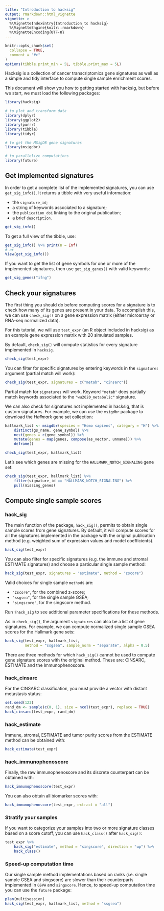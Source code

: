 ```yaml
---
title: "Introduction to hacksig"
output: rmarkdown::html_vignette
vignette: >
  %\VignetteIndexEntry{Introduction to hacksig}
  %\VignetteEngine{knitr::rmarkdown}
  %\VignetteEncoding{UTF-8}
---
```


```r
knitr::opts_chunk$set(
  collapse = TRUE,
  comment = "#>"
)
options(tibble.print_min = 5L, tibble.print_max = 5L)
```

Hacksig is a collection of cancer transcriptomics gene signatures as well as a 
simple and tidy interface to compute single sample enrichment scores.

This document will show you how to getting started with hacksig, but before we 
start, we must load the following packages:

```r
library(hacksig)

# to plot and transform data
library(dplyr)
library(ggplot2)
library(purrr)
library(tibble)
library(tidyr)

# to get the MSigDB gene signatures
library(msigdbr)

# to parallelize computations
library(future)
```


## Get implemented signatures

In order to get a complete list of the implemented signatures, you can use 
`get_sig_info()`. It returns a tibble with very useful information:

- the `signature_id`;
- a string of keywords associated to a signature;
- the `publication_doi` linking to the original publication;
- a brief `description`.

```r
get_sig_info()
```

To get a full view of the tibble, use:

```r
get_sig_info() %>% print(n = Inf)
# or
View(get_sig_info())
```

If you want to get the list of gene symbols for one or more of the implemented 
signatures, then use `get_sig_genes()` with valid keywords:

```r
get_sig_genes("ifng")
```


## Check your signatures

The first thing you should do before computing scores for a signature is to check how 
many of its genes are present in your data.
To accomplish this, we can use `check_sig()` on a gene expression matrix (either
microarray or RNA-seq normalized data).

For this tutorial, we will use `test_expr` (an R object included in hacksig) as an example 
gene expression matrix with 20 simulated samples.

By default, `check_sig()` will compute statistics for every signature implemented 
in `hacksig`.

```r
check_sig(test_expr)
```

You can filter for specific signatures by entering keywords in the 
`signatures` argument (partial match will work):

```r
check_sig(test_expr, signatures = c("metab", "cinsarc"))
```

Partial match for `signatures` will work. Keyword `"metab"` does partially match 
keywords associated to the `"wu2020_metabolic"` signature.

We can also check for signatures not implemented in hacksig, that is custom signatures.
For example, we can use the `msigdbr` package to download the *Hallmark* gene set 
collection:

```r
hallmark_list <- msigdbr(species = "Homo sapiens", category = "H") %>%
    distinct(gs_name, gene_symbol) %>%
    nest(genes = c(gene_symbol)) %>%
    mutate(genes = map(genes, compose(as_vector, unname))) %>%
    deframe()

check_sig(test_expr, hallmark_list)
```

Let's see which genes are missing for the `HALLMARK_NOTCH_SIGNALING` gene set:

```r
check_sig(test_expr, hallmark_list) %>% 
    filter(signature_id == "HALLMARK_NOTCH_SIGNALING") %>% 
    pull(missing_genes)
```


## Compute single sample scores

### hack_sig

The main function of the package, `hack_sig()`, permits to obtain single 
sample scores from gene signatures.
By default, it will compute scores for all the signatures implemented 
in the package with the original publication method (e.g. weighted sum of expression 
values and model coefficients).

```r
hack_sig(test_expr)
```

You can also filter for specific signatures (e.g. the immune and stromal ESTIMATE 
signatures) and choose a particular single sample method:

```r
hack_sig(test_expr, signatures = "estimate", method = "zscore")
```

Valid choices for single sample `method`s are:

  * `"zscore"`, for the combined z-score;
  * `"ssgsea"`, for the single sample GSEA;
  * `"singscore"`, for the singscore method.
  
Run `?hack_sig` to see additional parameter specifications for these methods.

As in `check_sig()`, the argument `signatures` can also be a list of gene signatures.
For example, we can compute normalized single sample GSEA scores for the Hallmark gene sets:

```r
hack_sig(test_expr, hallmark_list, 
         method = "ssgsea", sample_norm = "separate", alpha = 0.5)
```

There are three methods for which `hack_sig()` cannot be used to compute gene signature
scores with the original method. These are: CINSARC, ESTIMATE and the Immunophenoscore.

### hack_cinsarc

For the CINSARC classification, you must provide a vector with distant metastasis status:

```r
set.seed(123)
rand_dm <- sample(c(0, 1), size = ncol(test_expr), replace = TRUE)
hack_cinsarc(test_expr, rand_dm)
```

### hack_estimate

Immune, stromal, ESTIMATE and tumor purity scores from the ESTIMATE method can be obtained with: 

```r
hack_estimate(test_expr)
```

### hack_immunophenoscore

Finally, the raw immunophenoscore and its discrete counterpart can be obtained with:

```r
hack_immunophenoscore(test_expr)
```

You can also obtain all biomarker scores with:

```r
hack_immunophenoscore(test_expr, extract = "all")
```


### Stratify your samples

If you want to categorize your samples into two or more signature classes based 
on a score cutoff, you can use `hack_class()` after `hack_sig()`:

```r
test_expr %>% 
    hack_sig("estimate", method = "singscore", direction = "up") %>% 
    hack_class()
```

### Speed-up computation time

Our single sample method implementations based on ranks (i.e. single sample GSEA and singscore) are slower than their counterparts implemented in `GSVA` and `singscore`.
Hence, to speed-up computation time you can use the `future` package:

```r
plan(multisession)
hack_sig(test_expr, hallmark_list, method = "ssgsea")
```
